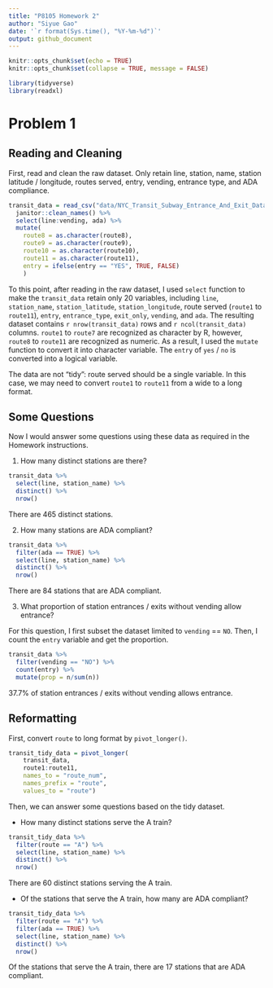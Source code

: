 ```yaml
---
title: "P8105 Homework 2"
author: "Siyue Gao"
date: '`r format(Sys.time(), "%Y-%m-%d")`'
output: github_document
---
```


```r
knitr::opts_chunk$set(echo = TRUE)
knitr::opts_chunk$set(collapse = TRUE, message = FALSE)
```

```r
library(tidyverse)
library(readxl)
```

# Problem 1


## Reading and Cleaning

First, read and clean the raw dataset. Only retain line, station, name, station latitude / longitude, routes served, entry, vending, entrance type, and ADA compliance.

```r
transit_data = read_csv("data/NYC_Transit_Subway_Entrance_And_Exit_Data.csv") %>% 
  janitor::clean_names() %>% 
  select(line:vending, ada) %>% 
  mutate(
    route8 = as.character(route8),
    route9 = as.character(route9),
    route10 = as.character(route10),
    route11 = as.character(route11),
    entry = ifelse(entry == "YES", TRUE, FALSE)
    )
```

To this point, after reading in the raw dataset, I used `select` function to make the `transit_data` retain only 20 variables, including `line`, `station_name`, `station_latitude`, `station_longitude`, route served (`route1` to `route11`), `entry`, `entrance_type`, `exit_only`, `vending`, and `ada`. The resulting dataset contains `r nrow(transit_data)` rows and `r ncol(transit_data)` columns. `route1` to `route7` are recognized as character by R, however, `route8` to `route11` are recognized as numeric. As a result, I used the `mutate` function to convert it into character variable. The `entry` of `yes` / `no` is converted into a logical variable.

The data are not "tidy": route served should be a single variable. In this case, we may need to convert `route1` to `route11` from a wide to a long format.


## Some Questions

Now I would answer some questions using these data as required in the Homework instructions.

1.  How many distinct stations are there?

```r
transit_data %>% 
  select(line, station_name) %>% 
  distinct() %>% 
  nrow()
```

There are 465 distinct stations.

2.    How many stations are ADA compliant?

```r
transit_data %>% 
  filter(ada == TRUE) %>% 
  select(line, station_name) %>% 
  distinct() %>% 
  nrow()
```

There are 84 stations that are ADA compliant.

3.    What proportion of station entrances / exits without vending allow entrance?

For this question, I first subset the dataset limited to `vending` == `NO`. Then, I count the `entry` variable and get the proportion.

```r
transit_data %>% 
  filter(vending == "NO") %>% 
  count(entry) %>%
  mutate(prop = n/sum(n))
```

37.7% of station entrances / exits without vending allows entrance.


## Reformatting

First, convert `route` to long format by `pivot_longer()`.

```r
transit_tidy_data = pivot_longer(
    transit_data,
    route1:route11,
    names_to = "route_num",
    names_prefix = "route",
    values_to = "route")
```

Then, we can answer some questions based on the tidy dataset.

*   How many distinct stations serve the A train?

```r
transit_tidy_data %>% 
  filter(route == "A") %>% 
  select(line, station_name) %>% 
  distinct() %>% 
  nrow()
```

There are 60 distinct stations serving the A train.

*   Of the stations that serve the A train, how many are ADA compliant?

```r
transit_tidy_data %>% 
  filter(route == "A") %>% 
  filter(ada == TRUE) %>% 
  select(line, station_name) %>% 
  distinct() %>% 
  nrow()
```

Of the stations that serve the A train, there are 17 stations that are ADA compliant.



